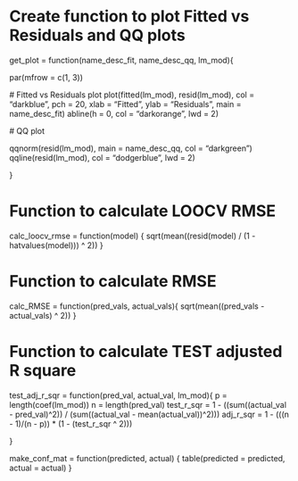 # Create function to plot Fitted vs Residuals and QQ plots

get_plot = function(name_desc_fit, name_desc_qq, lm_mod){
  
  par(mfrow = c(1, 3))
  
  # Fitted vs Residuals plot
  plot(fitted(lm_mod), resid(lm_mod), col = "darkblue", pch = 20,
       xlab = "Fitted", ylab = "Residuals", main = name_desc_fit)
  abline(h = 0, col = "darkorange", lwd = 2)
     
  # QQ plot
  
  qqnorm(resid(lm_mod), main = name_desc_qq, col = "darkgreen")
  qqline(resid(lm_mod), col = "dodgerblue", lwd = 2)
     
}

# Function to calculate LOOCV RMSE

calc_loocv_rmse = function(model) {
  sqrt(mean((resid(model) / (1 - hatvalues(model))) ^ 2))
}

# Function to calculate RMSE

calc_RMSE = function(pred_vals, actual_vals){
  sqrt(mean((pred_vals - actual_vals) ^ 2))
}

# Function to calculate TEST adjusted R square

test_adj_r_sqr = function(pred_val, actual_val, lm_mod){
  p = length(coef(lm_mod))
  n = length(pred_val)
  test_r_sqr = 1 - ((sum((actual_val - pred_val)^2)) / 
                      (sum((actual_val - mean(actual_val))^2)))
  adj_r_sqr = 1 - (((n - 1)/(n - p)) * (1 - (test_r_sqr ^ 2)))
  
}

make_conf_mat = function(predicted, actual) {
table(predicted = predicted, actual = actual)
}